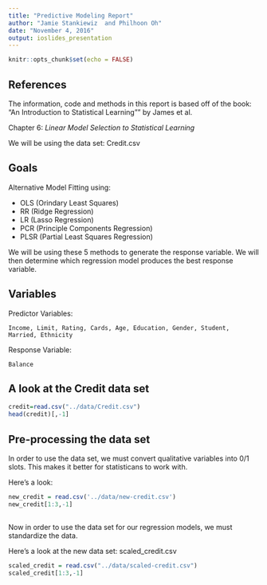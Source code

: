 ```yaml
---
title: "Predictive Modeling Report"
author: "Jamie Stankiewiz  and Philhoon Oh"
date: "November 4, 2016"
output: ioslides_presentation
---
```


```r
knitr::opts_chunk$set(echo = FALSE)
```

## References

The information, code and methods in this report is based off of the book: "An Introduction to Statistical Learning"" by James et al.

Chapter 6: _Linear Model Selection to Statistical Learning_

We will be using the data set: Credit.csv

## Goals

Alternative Model Fitting using:

- OLS (Orindary Least Squares)
- RR (Ridge Regression)
- LR (Lasso Regression)
- PCR (Principle Components Regression)
- PLSR (Partial Least Squares Regression)

We will be using these 5 methods to generate the response variable.  We will then determine which regression model produces the best response variable.

## Variables

  Predictor Variables: 
  
    Income, Limit, Rating, Cards, Age, Education, Gender, Student, Married, Ethnicity
  
  Response Variable:
  
    Balance

## A look at the Credit data set

```r

credit=read.csv("../data/Credit.csv")  
head(credit)[,-1]
```


## Pre-processing the data set

In order to use the data set, we must convert qualitative variables into 0/1 slots.  This makes it better for statisticans to work with.

Here's a look:

```r

new_credit = read.csv('../data/new-credit.csv')
new_credit[1:3,-1]
```

##

Now in order to use the data set for our regression models, we must standardize the data.

Here's a look at the new data set: scaled_credit.csv

```r

scaled_credit = read.csv("../data/scaled-credit.csv")  
scaled_credit[1:3,-1]
```



## 
